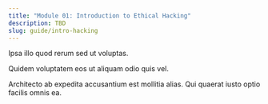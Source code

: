 ```yaml
---
title: "Module 01: Introduction to Ethical Hacking"
description: TBD
slug: guide/intro-hacking
---
```


Ipsa illo quod rerum sed ut voluptas. 

Quidem voluptatem eos ut aliquam odio quis vel. 

Architecto ab expedita accusantium est mollitia alias. Qui quaerat iusto optio facilis omnis ea.
